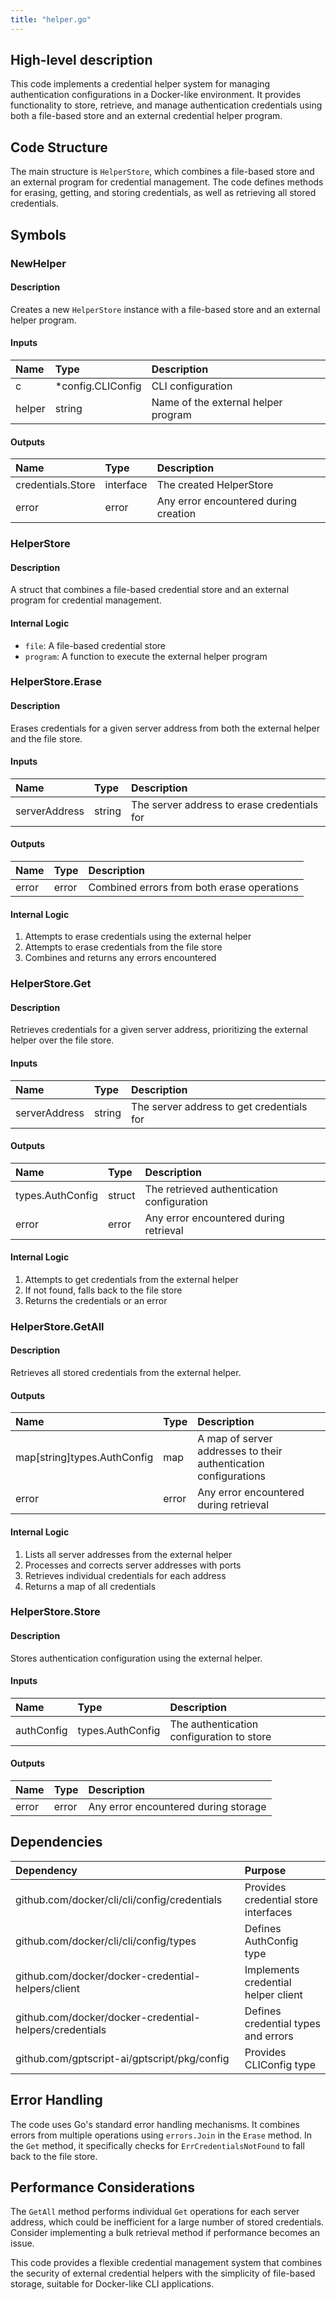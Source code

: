 ```yaml
---
title: "helper.go"
---
```


## High-level description
This code implements a credential helper system for managing authentication configurations in a Docker-like environment. It provides functionality to store, retrieve, and manage authentication credentials using both a file-based store and an external credential helper program.

## Code Structure
The main structure is `HelperStore`, which combines a file-based store and an external program for credential management. The code defines methods for erasing, getting, and storing credentials, as well as retrieving all stored credentials.

## Symbols

### NewHelper
#### Description
Creates a new `HelperStore` instance with a file-based store and an external helper program.

#### Inputs
| Name | Type | Description |
|:-----|:-----|:------------|
| c | *config.CLIConfig | CLI configuration |
| helper | string | Name of the external helper program |

#### Outputs
| Name | Type | Description |
|:-----|:-----|:------------|
| credentials.Store | interface | The created HelperStore |
| error | error | Any error encountered during creation |

### HelperStore
#### Description
A struct that combines a file-based credential store and an external program for credential management.

#### Internal Logic
- `file`: A file-based credential store
- `program`: A function to execute the external helper program

### HelperStore.Erase
#### Description
Erases credentials for a given server address from both the external helper and the file store.

#### Inputs
| Name | Type | Description |
|:-----|:-----|:------------|
| serverAddress | string | The server address to erase credentials for |

#### Outputs
| Name | Type | Description |
|:-----|:-----|:------------|
| error | error | Combined errors from both erase operations |

#### Internal Logic
1. Attempts to erase credentials using the external helper
2. Attempts to erase credentials from the file store
3. Combines and returns any errors encountered

### HelperStore.Get
#### Description
Retrieves credentials for a given server address, prioritizing the external helper over the file store.

#### Inputs
| Name | Type | Description |
|:-----|:-----|:------------|
| serverAddress | string | The server address to get credentials for |

#### Outputs
| Name | Type | Description |
|:-----|:-----|:------------|
| types.AuthConfig | struct | The retrieved authentication configuration |
| error | error | Any error encountered during retrieval |

#### Internal Logic
1. Attempts to get credentials from the external helper
2. If not found, falls back to the file store
3. Returns the credentials or an error

### HelperStore.GetAll
#### Description
Retrieves all stored credentials from the external helper.

#### Outputs
| Name | Type | Description |
|:-----|:-----|:------------|
| map[string]types.AuthConfig | map | A map of server addresses to their authentication configurations |
| error | error | Any error encountered during retrieval |

#### Internal Logic
1. Lists all server addresses from the external helper
2. Processes and corrects server addresses with ports
3. Retrieves individual credentials for each address
4. Returns a map of all credentials

### HelperStore.Store
#### Description
Stores authentication configuration using the external helper.

#### Inputs
| Name | Type | Description |
|:-----|:-----|:------------|
| authConfig | types.AuthConfig | The authentication configuration to store |

#### Outputs
| Name | Type | Description |
|:-----|:-----|:------------|
| error | error | Any error encountered during storage |

## Dependencies
| Dependency | Purpose |
|:-----------|:--------|
| github.com/docker/cli/cli/config/credentials | Provides credential store interfaces |
| github.com/docker/cli/cli/config/types | Defines AuthConfig type |
| github.com/docker/docker-credential-helpers/client | Implements credential helper client |
| github.com/docker/docker-credential-helpers/credentials | Defines credential types and errors |
| github.com/gptscript-ai/gptscript/pkg/config | Provides CLIConfig type |

## Error Handling
The code uses Go's standard error handling mechanisms. It combines errors from multiple operations using `errors.Join` in the `Erase` method. In the `Get` method, it specifically checks for `ErrCredentialsNotFound` to fall back to the file store.

## Performance Considerations
The `GetAll` method performs individual `Get` operations for each server address, which could be inefficient for a large number of stored credentials. Consider implementing a bulk retrieval method if performance becomes an issue.

This code provides a flexible credential management system that combines the security of external credential helpers with the simplicity of file-based storage, suitable for Docker-like CLI applications.